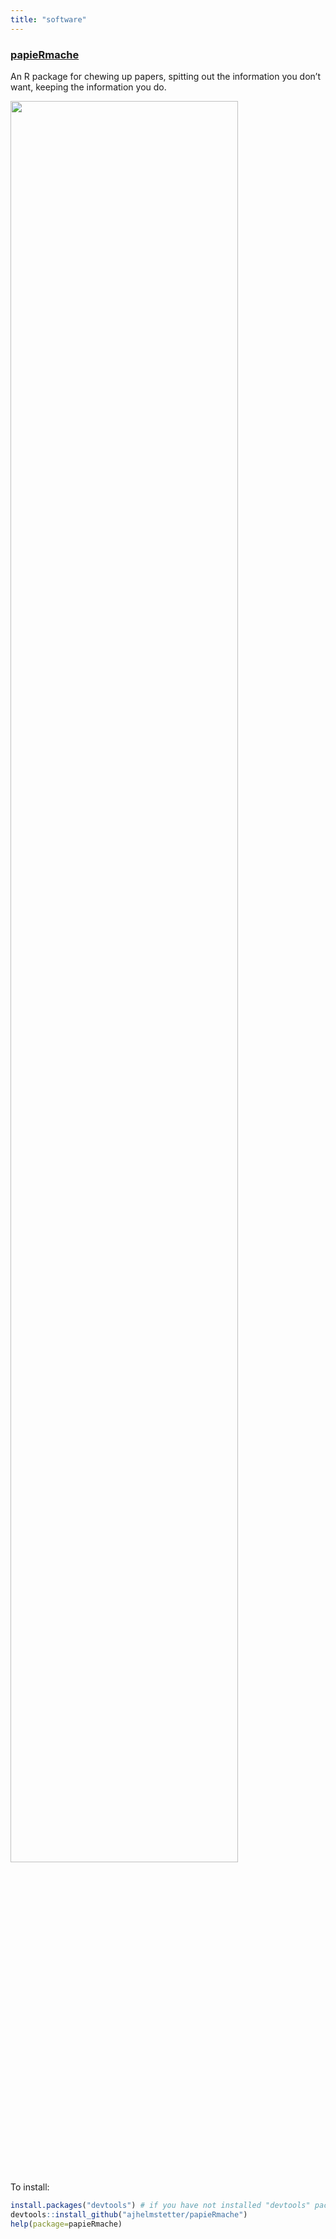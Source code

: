 ```yaml
---
title: "software"
---
```


### [papieRmache](https://github.com/ajhelmstetter/papieRmache)

An R package for chewing up papers, spitting out the information you don't want, keeping the information you do.

![](images/papieRmache.png){width=85%}

To install:

```r
install.packages("devtools") # if you have not installed "devtools" package
devtools::install_github("ajhelmstetter/papieRmache")
help(package=papieRmache)
```
